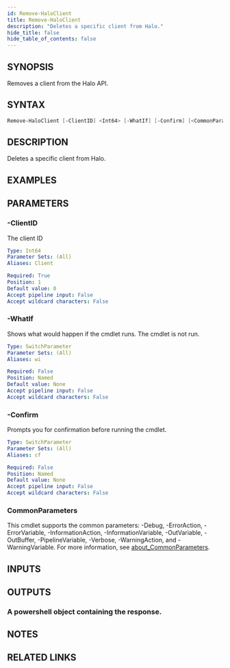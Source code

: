 ```yaml
---
id: Remove-HaloClient
title: Remove-HaloClient
description: "Deletes a specific client from Halo."
hide_title: false
hide_table_of_contents: false
---
```


## SYNOPSIS

Removes a client from the Halo API.

## SYNTAX

```powershell
Remove-HaloClient [-ClientID] <Int64> [-WhatIf] [-Confirm] [<CommonParameters>]
```

## DESCRIPTION

Deletes a specific client from Halo.

## EXAMPLES

## PARAMETERS

### -ClientID

The client ID

```yaml
Type: Int64
Parameter Sets: (All)
Aliases: Client

Required: True
Position: 1
Default value: 0
Accept pipeline input: False
Accept wildcard characters: False
```

### -WhatIf

Shows what would happen if the cmdlet runs.
The cmdlet is not run.

```yaml
Type: SwitchParameter
Parameter Sets: (All)
Aliases: wi

Required: False
Position: Named
Default value: None
Accept pipeline input: False
Accept wildcard characters: False
```

### -Confirm

Prompts you for confirmation before running the cmdlet.

```yaml
Type: SwitchParameter
Parameter Sets: (All)
Aliases: cf

Required: False
Position: Named
Default value: None
Accept pipeline input: False
Accept wildcard characters: False
```

### CommonParameters

This cmdlet supports the common parameters: -Debug, -ErrorAction, -ErrorVariable, -InformationAction, -InformationVariable, -OutVariable, -OutBuffer, -PipelineVariable, -Verbose, -WarningAction, and -WarningVariable. For more information, see [about_CommonParameters](http://go.microsoft.com/fwlink/?LinkID=113216).

## INPUTS

## OUTPUTS

### A powershell object containing the response.

## NOTES

## RELATED LINKS
